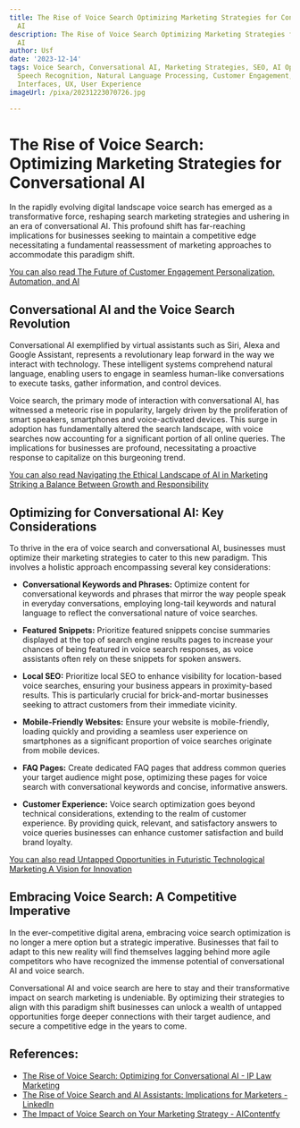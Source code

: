 ```yaml
---
title: The Rise of Voice Search Optimizing Marketing Strategies for Conversational
  AI
description: The Rise of Voice Search Optimizing Marketing Strategies for Conversational
  AI
author: Usf
date: '2023-12-14'
tags: Voice Search, Conversational AI, Marketing Strategies, SEO, AI Optimization,
  Speech Recognition, Natural Language Processing, Customer Engagement, Conversational
  Interfaces, UX, User Experience
imageUrl: /pixa/20231223070726.jpg

---
```

# The Rise of Voice  Search: Optimizing  Marketing Strategies for Conversational AI

In the rapidly evolving digital landscape voice search has emerged  as  a transformative force, reshaping  search marketing strategies and ushering in an era of conversational AI.  This profound shift has far-reaching implications for businesses seeking to maintain a competitive edge necessitating a fundamental reassessment of marketing approaches to accommodate this paradigm shift.

[You can  also read The Future of Customer Engagement Personalization, Automation, and AI](The%20Future%20of%20Customer%20Engagement%20Personalization%2C%20Automation%2C%20and%20AI)


##  Conversational AI and the Voice Search Revolution

Conversational AI exemplified by virtual assistants such as Siri, Alexa and Google Assistant, represents a revolutionary leap  forward in the way we interact  with technology. These intelligent systems comprehend natural language, enabling users to engage in seamless  human-like conversations to execute tasks, gather information, and  control devices.

Voice search, the primary mode of interaction with conversational AI, has witnessed a meteoric rise in popularity, largely driven by the proliferation of smart speakers, smartphones and voice-activated devices. This surge  in adoption has fundamentally  altered the search landscape, with voice searches now accounting for a significant portion of all online queries. The implications  for businesses are profound,  necessitating a proactive response to capitalize on this burgeoning trend.

[You can  also read Navigating the Ethical Landscape of AI in Marketing Striking a Balance Between Growth and  Responsibility](Navigating%20the%20Ethical%20Landscape%20of%20AI%20in%20Marketing%20Striking%20a%20Balance%20Between%20Growth%20and%20Responsibility)


## Optimizing for Conversational AI: Key Considerations

To thrive in the era of voice search and conversational AI, businesses must optimize their marketing strategies to cater to this new paradigm.  This involves a holistic approach encompassing several key considerations:

-  **Conversational Keywords and Phrases:** Optimize content for conversational keywords and phrases that mirror the way people speak in everyday conversations, employing long-tail keywords and natural language to reflect the conversational nature of voice searches.


- **Featured Snippets:** Prioritize featured snippets concise summaries displayed at the top of  search engine results pages to increase your chances of being featured in voice search responses, as voice assistants  often rely on these snippets for spoken answers.


- **Local SEO:** Prioritize local SEO to enhance visibility for location-based voice searches,  ensuring your  business appears in proximity-based results. This is  particularly crucial for brick-and-mortar businesses seeking to attract  customers from their immediate  vicinity.


- **Mobile-Friendly Websites:** Ensure  your website  is mobile-friendly, loading quickly and  providing a seamless  user experience on  smartphones  as a significant proportion of voice searches originate from mobile devices.


-  **FAQ Pages:** Create dedicated  FAQ pages that address  common queries your target audience might pose, optimizing these pages for voice search with conversational keywords and concise, informative answers.


- **Customer Experience:** Voice  search optimization goes  beyond technical considerations, extending to the realm of customer experience. By providing quick, relevant, and satisfactory answers to voice queries businesses  can enhance customer satisfaction and build brand loyalty.

[You can also read Untapped Opportunities in Futuristic Technological Marketing A Vision for  Innovation](Untapped%20Opportunities%20in%20Futuristic%20Technological%20Marketing%20A%20Vision%20for%20Innovation)


## Embracing Voice  Search: A Competitive Imperative

In the ever-competitive digital  arena, embracing voice  search optimization is no  longer  a mere  option but a strategic imperative. Businesses that fail to adapt to this new reality will find themselves lagging behind more agile competitors who have recognized the immense potential of  conversational AI and voice search.

Conversational AI and voice  search are here to  stay and their transformative impact on  search marketing is undeniable. By optimizing their strategies to align with this paradigm shift businesses can  unlock a wealth of untapped  opportunities forge deeper connections with  their  target audience,  and secure a competitive edge  in the years to come.

## References:
- [The Rise of Voice Search: Optimizing for Conversational AI - IP Law Marketing](https://www.iplawmarketing.com/the-rise-of-voice-search-optimizing-for-conversational-ai/)
- [The Rise of Voice Search and AI Assistants: Implications for Marketers - LinkedIn](https://www.linkedin.com/pulse/rise-voice-search-ai-assistants-implications-marketers)
- [The Impact of Voice Search on Your Marketing Strategy - AIContentfy](https://aicontentfy.com/en/blog/impact-of-voice-search-on-marketing-strategy)

